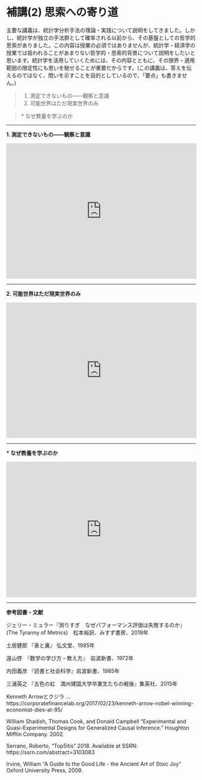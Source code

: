 # 補講(2) 思索への寄り道

主要な講義は、統計学分析手法の理論・実践について説明をしてきました。しかし、統計学が独立の手法群として確率される以前から、その基盤としての哲学的思索がありました。この内容は授業の必須ではありませんが、統計学・経済学の授業では扱われることがあまりない哲学的・思索的背景について説明をしたいと思います。統計学を活用していくためには、その内容とともに、その限界・適用範囲の限定性にも思いを馳せることが重要だからです。(この講義は、答えを伝えるのではなく、問いを示すことを目的としているので、「要点」も書きません。)

> 1. 測定できないもの――観察と意識
> 2. 可能世界はただ現実世界のみ

> $\ast$ なぜ教養を学ぶのか

---

__1. 測定できないもの――観察と意識__

<iframe src="https://player.vimeo.com/video/583277339?badge=0&amp;autopause=0&amp;player_id=0&amp;app_id=58479" width="506" height="360" frameborder="0" allow="autoplay; fullscreen; picture-in-picture" allowfullscreen title="測定できないもの――観察と意識"></iframe>

---

__2. 可能世界はただ現実世界のみ__

<iframe src="https://player.vimeo.com/video/583432293?badge=0&amp;autopause=0&amp;player_id=0&amp;app_id=58479" width="506" height="360" frameborder="0" allow="autoplay; fullscreen; picture-in-picture" allowfullscreen title="可能世界はただ現実世界のみ"></iframe>

---

__$\ast$ なぜ教養を学ぶのか__

<iframe src="https://player.vimeo.com/video/590286658?title=0&amp;byline=0&amp;portrait=0&amp;speed=0&amp;badge=0&amp;autopause=0&amp;player_id=0&amp;app_id=58479&amp;h=e4d9ed1dbc" width="506" height="360" frameborder="0" allow="autoplay; fullscreen; picture-in-picture" allowfullscreen title="なぜ教養を学ぶのか"></iframe>

---

__参考図書・文献__

ジェリー・ミュラー『測りすぎ　なぜパフォーマンス評価は失敗するのか』(The Tyranny of Metrics)　松本裕訳、みすず書房、2019年

土居健郎 『表と裏』 弘文堂、1985年

遠山啓　『数学の学び方・教え方』　岩波新書、1972年

内田義彦 『読書と社会科学』岩波新書、1985年

三浦英之 『五色の虹　満州建国大学卒業生たちの戦後』集英社、2015年

Kenneth Arrowとクジラ ... https://corporatefinancelab.org/2017/02/23/kenneth-arrow-nobel-winning-economist-dies-at-95/

William Shadish, Thomas Cook, and Donald Campbell "Experimental and Quasi-Experimental Designs for Generalized Causal Inference." Houghton Mifflin Company. 2002.

Serrano, Roberto, "Top5itis"  2018. Available at SSRN: https://ssrn.com/abstract=3103083

Irvine, William "A Guide to the Good Life - the Ancient Art of Stoic Joy" Oxford University Press, 2009.

 